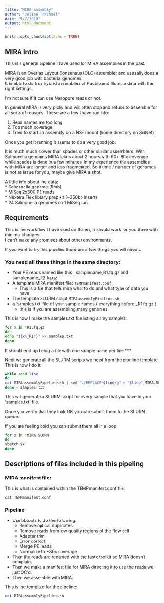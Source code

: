 ```yaml
---
title: "MIRA assembly"
author: "Julian Trachsel"
date: "5/7/2019"
output: html_document
---
```


```r
knitr::opts_chunk$set(echo = TRUE)
```

## MIRA Intro

This is a general pipeline I have used for MIRA assemblies in the past.  

MIRA is an Overlap Layout Consensus (OLC) assembler and ususally does a very good job with bacterial genomes.  
It is able to do true hybrid assemblies of Pacbio and Illumina data with the right settings.  

I'm not sure if it can use Nanopore reads or not. 

In general MIRA is very picky and will often stop and refuse to assemble for all sorts of reasons.  These are a few I have run into:

1) Read names are too long  
2) Too much coverage  
3) Tried to start an assembly on a NSF mount (home directory on SciNet)  

Once you get it running it seems to do a very good job.

It is much much slower than spades or other similar assemblers.  With Salmonella genomes MIRA takes about 2 hours with 60x-80x coverage while spades is done in a few minutes.  In my experience the assemblies with MIRA are longer and less fragmented.  So if time / number of genomes is not as issue for you, maybe give MIRA a shot.


A little info about the data:  
* Salmonella genome (5mb)  
* MiSeq 2x300 PE reads  
* Nextera Flex library prep kit (~350bp insert)  
* 24 Salmonella genomes on 1 MiSeq run  


## Requirements  

This is the workflow I have used on Scinet, It should work for you there with minimal changes.  
I can't make any promises about other environments.  



If you want to try this pipeline there are a few things you will need...  

### You need all these things in the same directory:

* Your PE reads named like this : samplename_R1.fq.gz and samplename_R2.fq.gz  
* A template MIRA manifest file: `TEMPmanifest.conf`  
  + This is a file that tells mira what to do and what type of data you have
* The template SLURM script `MIRAassemblyPipeline.sh`  
* a 'samples.txt' file of your sample names ( everything before _R1.fq.gz )  
  + this is if you are assembling many genomes  
  



This is how I make the samples.txt file listing all my samples:  


```bash
for x in *R1.fq.gz
do
echo "${x%_R1*}" >> samples.txt
done
```
It should end up being a file with one sample name per line
***
  
Next we generate all the SLURM scripts we need from the pipeline template.  
This is how I do it:  

```bash
while read line
do
cat MIRAassemblyPipeline.sh | sed "s/REPLACE/$line/g" > "$line"_MIRA.SLURM
done < samples.txt
```

This will generate a SLURM script for every sample that you have in your 'samples.txt' file.  

Once you verify that they look OK you can submit them to the SLURM queue.  

If you are feeling bold you can submit them all in a loop:  

```bash
for x in *MIRA.SLURM
do
sbatch $x
done
```


## Descriptions of files included in this pipeling

### MIRA manifest file:  
This is what is contained within the TEMPmanifest.conf file:  

```bash
cat TEMPmanifest.conf
```

### Pipeline  

* Use bbtools to do the following:  
  * Remove optical duplicates  
  * Remove reads from low quality regions of the flow cell  
  * Adapter trim  
  * Error correct  
  * Merge PE reads  
  * Normalize to ~80x coverage  
* Then the reads are renamed with the fastx toolkit so MIRA doesn't complain.  
* Then we make a manifest file for MIRA directing it to use the reads we just QC'd.  
* Then we assemble with MIRA.  

This is the template for the pipeline:  

```bash
cat MIRAassemblyPipeline.sh

```




